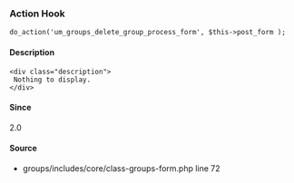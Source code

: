 
<UMBreadCrumb type="action"/>

### Action Hook    
    
```
do_action('um_groups_delete_group_process_form', $this->post_form );
```

#### Description
    <div class="description">
     Nothing to display.
    </div>

#### Since
<div class="description">
2.0
</div>

#### Source
  - <Link href="https://github.com/ultimatemember/groups/tree/2.3.0/includes/core/class--form.php#L72">groups/includes/core/class-groups-form.php</Link> <Link href="https://github.com/ultimatemember/groups/tree/2.3.0/includes/core/class--form.php#L72">line 72</Link>

